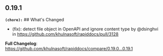 ## 0.19.1
**`(chore):`** ## What's Changed
* (fix): detect file object in OpenAPI and ignore content type by @dsinghvi in https://github.com/khulnasoft/rapiddocs/pull/3128


**Full Changelog**: https://github.com/khulnasoft/rapiddocs/compare/0.19.0...0.19.1

